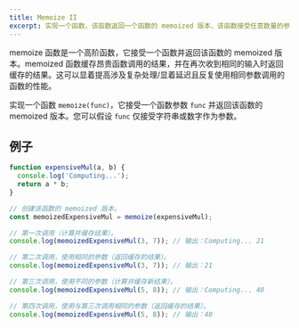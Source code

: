 ```yaml
---
title: Memoize II
excerpt: 实现一个函数，该函数返回一个函数的 memoized 版本，该函数接受任意数量的参数
---
```


memoize 函数是一个高阶函数，它接受一个函数并返回该函数的 memoized 版本。memoized 函数缓存昂贵函数调用的结果，并在再次收到相同的输入时返回缓存的结果。这可以显着提高涉及复杂处理/显着延迟且反复使用相同参数调用的函数的性能。

实现一个函数 `memoize(func)`，它接受一个函数参数 `func` 并返回该函数的 memoized 版本。您可以假设 `func` 仅接受字符串或数字作为参数。

## 例子

```js
function expensiveMul(a, b) {
  console.log('Computing...');
  return a * b;
}

// 创建该函数的 memoized 版本。
const memoizedExpensiveMul = memoize(expensiveMul);

// 第一次调用（计算并缓存结果）。
console.log(memoizedExpensiveMul(3, 7)); // 输出：Computing... 21

// 第二次调用，使用相同的参数（返回缓存的结果）。
console.log(memoizedExpensiveMul(3, 7)); // 输出：21

// 第三次调用，使用不同的参数（计算并缓存新结果）。
console.log(memoizedExpensiveMul(5, 8)); // 输出：Computing... 40

// 第四次调用，使用与第三次调用相同的参数（返回缓存的结果）。
console.log(memoizedExpensiveMul(5, 8)); // 输出：40
```

